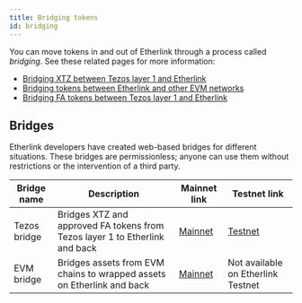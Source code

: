 ```yaml
---
title: Bridging tokens
id: bridging
---
```


You can move tokens in and out of Etherlink through a process called _bridging_.
See these related pages for more information:

- [Bridging XTZ between Tezos layer 1 and Etherlink](/bridging/bridging-tezos)
- [Bridging tokens between Etherlink and other EVM networks](/bridging/bridging-evm)
- [Bridging FA tokens between Tezos layer 1 and Etherlink](/bridging/bridging-fa)

## Bridges

Etherlink developers have created web-based bridges for different situations.
These bridges are permissionless; anyone can use them without restrictions or the intervention of a third party.

<div class="customTableContainerWrapper">
<table class="customTableContainer">
  <thead>
    <tr>
      <th>Bridge name</th>
      <th>Description</th>
      <th>Mainnet link</th>
      <th>Testnet link</th>
    </tr>
  </thead>
  <tbody>
    <tr>
      <td>Tezos bridge</td>
      <td>Bridges XTZ and approved FA tokens from Tezos layer 1 to Etherlink and back</td>
      <td><a href="https://bridge.etherlink.com/tezos" target="_blank" rel="noopener noreferrer">Mainnet</a></td>
      <td><a href="https://testnet.bridge.etherlink.com/" target="_blank" rel="noopener noreferrer">Testnet</a></td>
    </tr>
    <tr>
      <td>EVM bridge</td>
      <td>Bridges assets from EVM chains to wrapped assets on Etherlink and back</td>
      <td><a href="https://bridge.etherlink.com/evm" target="_blank" rel="noopener noreferrer">Mainnet</a></td>
      <td>Not available on Etherlink Testnet</td>
    </tr>
  </tbody>
</table>
</div>
